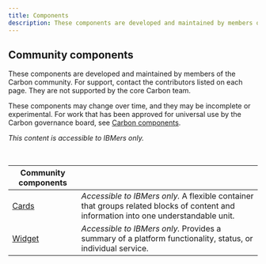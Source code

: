 ```yaml
---
title: Components
description: These components are developed and maintained by members of the Carbon community.
---
```


## Community components

These components are developed and maintained by members of the Carbon community. For support, contact the contributors listed on each page. They are not supported by the core Carbon team.

These components may change over time, and they may be incomplete or experimental. For work that has been approved for universal use by the Carbon governance board, see [Carbon components](/components/overview).

_This content is accessible to IBMers only._

<br />

| Community components                                                                           |                                                                                                                                       |
| ---------------------------------------------------------------------------------------------- | ------------------------------------------------------------------------------------------------------------------------------------- |
| [Cards](https://pages.github.ibm.com/CDAI-design/CDAI-design-website/components/card/usage)    | _Accessible to IBMers only._ A flexible container that groups related blocks of content and information into one understandable unit. |
| [Widget](https://pages.github.ibm.com/CDAI-design/CDAI-design-website/components/widget/usage) | _Accessible to IBMers only._ Provides a summary of a platform functionality, status, or individual service.                           |
